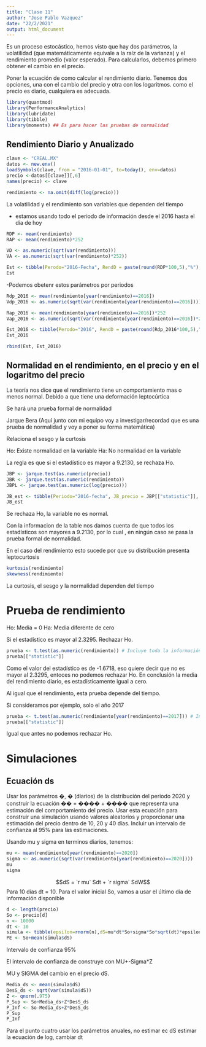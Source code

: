 ```yaml
---
title: "Clase 11"
author: "Jose Pablo Vazquez"
date: "22/2/2021"
output: html_document
---
```



Es un proceso estocástico, hemos visto que hay dos parámetros, la volatilidad (que matemáticamente equivale a la raíz de la varianza) y el rendimiento promedio (valor esperado). Para calcularlos, debemos primero obtener el cambio en el precio.

Poner la ecuación de como calcular el rendimiento diario. Tenemos dos opciones, una con el cambio del precio y otra con los logaritmos. como el precio es diario, cualquiera es adecuada.


```r
library(quantmod)
library(PerformanceAnalytics)
library(lubridate)
library(tibble)
library(moments) ## Es para hacer las pruebas de normalidad
```

## Rendimiento Diario y Anualizado

```r
clave <- "CREAL.MX"
datos <- new.env()
loadSymbols(clave, from = "2016-01-01", to=today(), env=datos)
precio <-datos[[clave]][,6]
names(precio) <- clave
```



```r
rendimiento <- na.omit(diff(log(precio)))
```


La volatilidad y el rendimiento son variables que dependen del tiempo

- estamos usando todo el periodo de información desde el 2016 hasta el día de hoy
```r
RDP <- mean(rendimiento)
RAP <- mean(rendimiento)*252

VD <- as.numeric(sqrt(var(rendimiento)))
VA <- as.numeric(sqrt(var(rendimiento)*252))

Est <- tibble(Perodo="2016-Fecha", RendD = paste(round(RDP*100,5),"%"), VolD = paste(round(VD*100,5),"%"),  RendA = paste(round(RAP*100,5),"%"), VolA=paste(round(VA*100,5),"%"))
Est
```


-Podemos obetenr estos parámetros por periodos


```r
Rdp_2016 <- mean(rendimiento[year(rendimiento)==2016])
Vdp_2016 <- as.numeric(sqrt(var(rendimiento[year(rendimiento)==2016])))

Rap_2016 <- mean(rendimiento[year(rendimiento)==2016])*252
Vap_2016 <- as.numeric(sqrt(var(rendimiento[year(rendimiento)==2016])*252))

Est_2016 <- tibble(Perodo="2016", RendD = paste(round(Rdp_2016*100,5),"%"), VolD = paste(round(Vdp_2016*100,5),"%"),  RendA = paste(round(Rap_2016*100,5),"%"), VolA=paste(round(Vap_2016*100,5),"%"))
Est_2016
```


```r
rbind(Est, Est_2016)
```


## Normalidad en el rendimiento, en el precio y en el logaritmo del precio

La teoría nos dice que el rendimiento tiene un comportamiento mas o menos normal. Debido a que tiene una deformación leptocúrtica

Se hará una prueba formal de normalidad

Jarque Bera (Aquí junto con mi equipo voy a investigar/recordad que es una prueba de normalidad y voy a poner su forma matemática)

Relaciona el sesgo y la curtosis


Ho: Existe normalidad en la variable
Ha: No normalidad en la variable

La regla es que si el estadístico es mayor a 9.2130, se rechaza Ho.

```r
JBP <- jarque.test(as.numeric(precio))
JBR <- jarque.test(as.numeric(rendimiento))
JBPL <- jarque.test(as.numeric(log(precio)))

JB_est <- tibble(Periodo="2016-fecha", JB_precio = JBP[["statistic"]], JB_rend=JBR[["statistic"]], JB_logPrecio=JBPL[["statistic"]])
JB_est
```
Se rechaza Ho, la variable no es normal.


Con la informacion de la table nos damos cuenta de que todos los estadísticos son mayores a 9.2130, por lo cual , en ningún caso se pasa la prueba formal de normalidad.

En el caso del rendimiento esto sucede por que su distribución presenta leptocurtosis


```r
kurtosis(rendimiento)
skewness(rendimiento)
```


La curtosis, el sesgo y la normalidad dependen del tiempo


# Prueba de rendimiento 

Ho: Media = 0
Ha: Media diferente de cero

Si el estadístico es mayor al 2.3295. Rechazar Ho.

```r
prueba <- t.test(as.numeric(rendimiento)) # Incluye toda la información desde el 2016
prueba[["statistic"]]
```

Como el valor del estadístico es de -1.6718, eso quiere decir que no es mayor al 2.3295, entoces no podemos rechazar Ho. En conclusión la media del rendimiento diario, es estadísticamente igual a cero.

Al igual que el rendimiento, esta prueba depende del tiempo.

Si consideramos por ejemplo, solo el año 2017

```r
prueba <- t.test(as.numeric(rendimiento[year(rendimiento)==2017])) # Incluye toda la información de 2017
prueba[["statistic"]]
```
Igual que antes no podemos rechazar Ho.


# Simulaciones 

## Ecuación ds

Usar los parámetros �, � (diarios) de la distribución del periodo 2020 y construir la ecuación �� =
���� + ���� que representa una estimación del comportamiento del precio. Usar esta ecuación
para construir una simulación usando valores aleatorios y proporcionar una estimación del precio
dentro de 10, 20 y 40 días. Incluir un intervalo de confianza al 95% para las estimaciones.


Usando mu y sigma en terminos diarios, tenemos:

```r
mu <- mean(rendimiento[year(rendimiento)==2020])
sigma <- as.numeric(sqrt(var(rendimiento[year(rendimiento)==2020])))
mu
sigma
```

$$dS = `r mu` Sdt + `r sigma` SdW$$
Para 10 días dt = 10. Para el valor inicial So, vamos a usar el último día de información disponible

```r
d <- length(precio)
So <- precio[d]
n <- 10000
dt <- 10
simula <- tibble(epsilon=rnorm(n),dS=mu*dt*So+sigma*So*sqrt(dt)*epsilon)
PE <- So+mean(simula$dS)
```

Intervalo de confianza 95%

El intervalo de confianza de construye con MU+-Sigma*Z

MU y SIGMA del cambio en el precio dS.

```r
Media_ds <- mean(simula$dS)
DesS_ds <- sqrt(var(simula$dS))
Z <- qnorm(.975)
P_Sup <- So+Media_ds+Z*DesS_ds
P_Inf <- So-Media_ds+Z*DesS_ds
P_Sup
P_Inf
```


Para el punto cuatro usar los parámetros anuales, no estimar ec dS estimar la ecuación de log, cambiar dt


